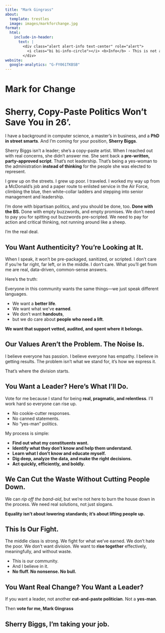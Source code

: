 ```yaml
---
title: "Mark Gingrass"
about:
  template: trestles
  image: images/markforchange.jpg
format:
  html:
    include-in-header:
      text: |
        <div class="alert alert-info text-center" role="alert">
          <i class="bi bi-info-circle"></i> <b>Info</b> - This is not a campaign, it’s a conversation for now. Take it with a grain of salt.
        </div>
website:
  google-analytics: "G-FY061TKBSB"
---
```


# Mark for Change

# **Sherry, Copy-Paste Politics Won’t Save You in 26'.**

I have a background in computer science, a master’s in business, and a **PhD in street smarts**. And I’m coming for your position, **Sherry Biggs**.

::: callout-warning
Sherry Biggs isn’t a leader; she’s a copy-paste artist. When I reached out with real concerns, she didn’t answer me. She sent back a **pre-written, party-approved script**. That’s not leadership. That’s being a yes-woman to the administration **instead of thinking** for the people she was elected to represent.
:::

I grew up on the streets. I grew up poor. I traveled. I worked my way up from a McDonald’s job and a paper route to enlisted service in the Air Force, climbing the blue, then white-collar ladders and stepping into senior management and leadership.

I’m done with bipartisan politics, and you should be done, too. **Done with the BS.** Done with empty buzzwords, and empty promises. We don't need to pay you for spitting out buzzwords pre-scripted. We need to pay for action and critical thinking, not running around like a sheep.

I’m the real deal.

## **You Want Authenticity? You’re Looking at It.**

When I speak, it won’t be pre-packaged, sanitized, or scripted. I don’t care if you’re far right, far left, or in the middle. I don’t care. What you’ll get from me are real, data-driven, common-sense answers.

Here’s the truth:

Everyone in this community wants the same things—we just speak different languages.

-   We want a **better life**.
-   We want what we’ve **earned**.
-   We don’t want **handouts**,
-   but we do care about **people who need a lift**.

**We want that support vetted, audited, and spent where it belongs.**

## **Our Values Aren’t the Problem. The Noise Is.**

I believe everyone has passion. I believe everyone has empathy. I believe in getting results. The problem isn’t what we stand for, it’s how we express it.

That’s where the division starts.

## **You Want a Leader? Here’s What I’ll Do.**

Vote for me because I stand for being **real, pragmatic, and relentless**. I’ll work hard so everyone can rise up.

-   No cookie-cutter responses.
-   No canned statements.
-   No “yes-man” politics.

My process is simple:

-   **Find out what my constituents want.**
-   **Identify what they don’t know and help them understand.**
-   **Learn what I don’t know and educate myself.**
-   **Dig deep, analyze the data, and make the right decisions.**
-   **Act quickly, efficiently, and boldly.**

## **We Can Cut the Waste Without Cutting People Down.**

We can *rip off the band-aid*, but we’re not here to burn the house down in the process. We need real solutions, not just slogans.

**Equality isn’t about lowering standards; it’s about lifting people up.**

## **This Is Our Fight.**

The middle class is strong. We fight for what we’ve earned. We don’t hate the poor. We don’t want division. We want to **rise together** effectively, meaningfully, and without waste.

-   This is our community.
-   And I believe in it.
-   **No fluff. No nonsense. No bull.**

## **You Want Real Change? You Want a Leader?**

If you want a leader, not another **cut-and-paste politician**. Not a **yes-man**.

Then **vote for me, Mark Gingrass**

## **Sherry Biggs, I’m taking your job.**
